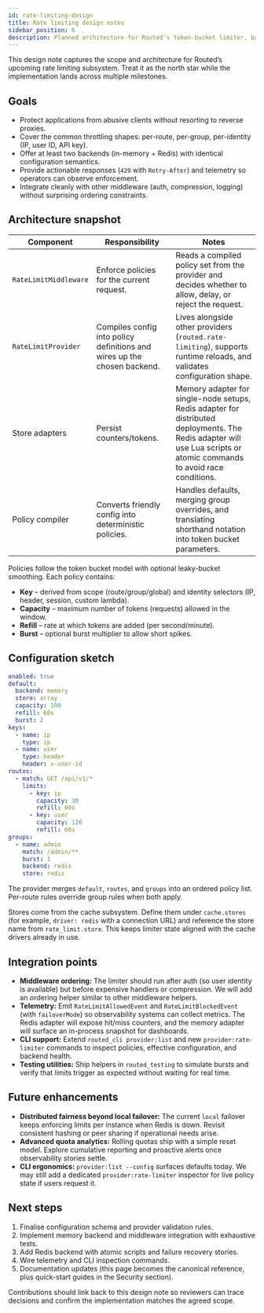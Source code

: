 ```yaml
---
id: rate-limiting-design
title: Rate limiting design notes
sidebar_position: 6
description: Planned architecture for Routed’s token-bucket limiter, backends, and integration points.
---
```


This design note captures the scope and architecture for Routed’s upcoming rate limiting subsystem. Treat it as the north star while the implementation lands across multiple milestones.

## Goals

- Protect applications from abusive clients without resorting to reverse proxies.
- Cover the common throttling shapes: per-route, per-group, per-identity (IP, user ID, API key).
- Offer at least two backends (in-memory + Redis) with identical configuration semantics.
- Provide actionable responses (`429` with `Retry-After`) and telemetry so operators can observe enforcement.
- Integrate cleanly with other middleware (auth, compression, logging) without surprising ordering constraints.

## Architecture snapshot

| Component | Responsibility | Notes |
| --------- | -------------- | ----- |
| `RateLimitMiddleware` | Enforce policies for the current request. | Reads a compiled policy set from the provider and decides whether to allow, delay, or reject the request. |
| `RateLimitProvider` | Compiles config into policy definitions and wires up the chosen backend. | Lives alongside other providers (`routed.rate-limiting`), supports runtime reloads, and validates configuration shape. |
| Store adapters | Persist counters/tokens. | Memory adapter for single-node setups, Redis adapter for distributed deployments. The Redis adapter will use Lua scripts or atomic commands to avoid race conditions. |
| Policy compiler | Converts friendly config into deterministic policies. | Handles defaults, merging group overrides, and translating shorthand notation into token bucket parameters. |

Policies follow the token bucket model with optional leaky-bucket smoothing. Each policy contains:

- **Key** – derived from scope (route/group/global) and identity selectors (IP, header, session, custom lambda).
- **Capacity** – maximum number of tokens (requests) allowed in the window.
- **Refill** – rate at which tokens are added (per second/minute).
- **Burst** – optional burst multiplier to allow short spikes.

## Configuration sketch

```yaml title="config/rate-limiting.yaml"
enabled: true
default:
  backend: memory
  store: array
  capacity: 100
  refill: 60s
  burst: 2
keys:
  - name: ip
    type: ip
  - name: user
    type: header
    header: x-user-id
routes:
  - match: GET /api/v1/*
    limits:
      - key: ip
        capacity: 30
        refill: 60s
      - key: user
        capacity: 120
        refill: 60s
groups:
  - name: admin
    match: /admin/**
    burst: 1
    backend: redis
    store: redis
```

The provider merges `default`, `routes`, and `groups` into an ordered policy list. Per-route rules override group rules when both apply.

Stores come from the cache subsystem. Define them under `cache.stores` (for example, `driver: redis` with a connection URL) and reference the store name from `rate_limit.store`. This keeps limiter state aligned with the cache drivers already in use.

## Integration points

- **Middleware ordering:** The limiter should run after auth (so user identity is available) but before expensive handlers or compression. We will add an ordering helper similar to other middleware helpers.
- **Telemetry:** Emit `RateLimitAllowedEvent` and `RateLimitBlockedEvent` (with `failoverMode`) so observability systems can collect metrics. The Redis adapter will expose hit/miss counters, and the memory adapter will surface an in-process snapshot for dashboards.
- **CLI support:** Extend `routed_cli provider:list` and new `provider:rate-limiter` commands to inspect policies, effective configuration, and backend health.
- **Testing utilities:** Ship helpers in `routed_testing` to simulate bursts and verify that limits trigger as expected without waiting for real time.

## Future enhancements

- **Distributed fairness beyond local failover:** The current `local` failover keeps enforcing limits per instance when Redis is down. Revisit consistent hashing or peer sharing if operational needs arise.
- **Advanced quota analytics:** Rolling quotas ship with a simple reset model. Explore cumulative reporting and proactive alerts once observability stories settle.
- **CLI ergonomics:** `provider:list --config` surfaces defaults today. We may still add a dedicated `provider:rate-limiter` inspector for live policy state if users request it.

## Next steps

1. Finalise configuration schema and provider validation rules.  
2. Implement memory backend and middleware integration with exhaustive tests.  
3. Add Redis backend with atomic scripts and failure recovery stories.  
4. Wire telemetry and CLI inspection commands.  
5. Documentation updates (this page becomes the canonical reference, plus quick-start guides in the Security section).

Contributions should link back to this design note so reviewers can trace decisions and confirm the implementation matches the agreed scope.
